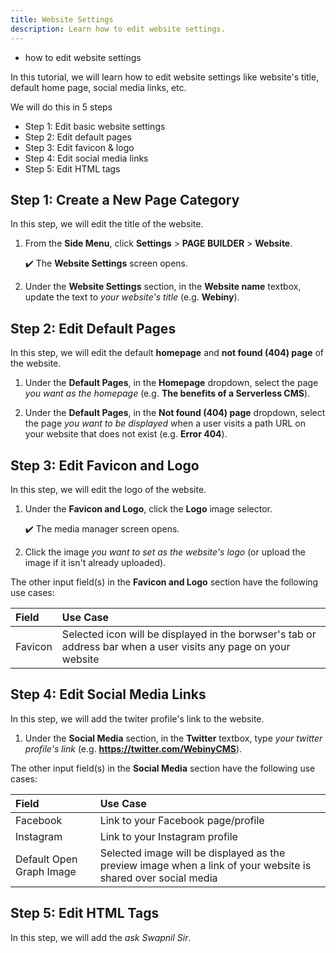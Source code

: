 ```yaml
---
title: Website Settings
description: Learn how to edit website settings.
---
```



<Alert type="success" title="WHAT YOU'LL LEARN">

- how to edit website settings

</Alert>

In this tutorial, we will learn how to edit website settings like website's title, default home page, social media links, etc.

We will do this in 5 steps
- Step 1: Edit basic website settings
- Step 2: Edit default pages
- Step 3: Edit favicon & logo
- Step 4: Edit social media links
- Step 5: Edit HTML tags


## Step 1: Create a New Page Category

In this step, we will edit the title of the website.

1. From the **Side Menu**, click **Settings** > **PAGE BUILDER** > **Website**.

    ✔️ The **Website Settings** screen opens.

2. Under the **Website Settings** section, in the **Website name** textbox, update the text to *your website's title* (e.g. **Webiny**).


## Step 2: Edit Default Pages

In this step, we will edit the default **homepage** and **not found (404) page** of the website.

1. Under the **Default Pages**, in the **Homepage** dropdown, select the page *you want as the homepage* (e.g. **The benefits of a Serverless CMS**).

2. Under the **Default Pages**, in the **Not found (404) page** dropdown, select the page *you want to be displayed* when a user visits a path URL on your website that does not exist (e.g. **Error 404**).


## Step 3: Edit Favicon and Logo

In this step, we will edit the logo of the website.

1. Under the **Favicon and Logo**,  click the **Logo** image selector.

    ✔️ The media manager screen opens.

2. Click the image *you want to set as the website's logo* (or upload the image if it isn't already uploaded).

The other input field(s) in the **Favicon and Logo** section have the following use cases:

| Field               | Use Case                                         |
| :-------            | :----------------------                          |
| Favicon             | Selected icon will be displayed in the borwser's tab or address bar when a user visits any page on your website |


## Step 4: Edit Social Media Links

In this step, we will add the twiter profile's link to the website.

1. Under the **Social Media** section, in the **Twitter** textbox, type *your twitter profile's link* (e.g. **https://twitter.com/WebinyCMS**).

The other input field(s) in the **Social Media** section have the following use cases:

| Field               | Use Case                                         |
| :-------            | :----------------------                          |
| Facebook            | Link to your Facebook page/profile |
| Instagram            | Link to your Instagram profile |
| Default Open Graph Image | Selected image will be displayed as the preview image when a link of your website is shared over social media |


## Step 5: Edit HTML Tags

In this step, we will add the *ask Swapnil Sir*.